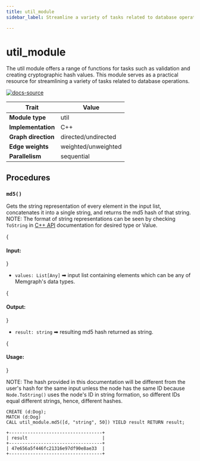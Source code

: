 ```yaml
---
title: util_module
sidebar_label: Streamline a variety of tasks related to database operations using procedures from the util_module.

---
```


# util_module



The util module offers a range of functions for tasks such as validation and creating cryptographic hash values. This module serves as a practical resource for streamlining a variety of tasks related to database operations.

[![docs-source](https://img.shields.io/badge/source-util_module-FB6E00?logo=github&style=for-the-badge)](https://github.com/memgraph/mage/tree/main/cpp/util_module)

| Trait               | Value                                                 |
| ------------------- | ----------------------------------------------------- |
| **Module type**     | util  |
| **Implementation**  | C++        |
| **Graph direction** | directed/undirected |
| **Edge weights**    | weighted/unweighted |
| **Parallelism**     | sequential |

## Procedures

### `md5()`

Gets the string representation of every element in the input list, concatenates it into a single string, and returns the md5 hash of that string.
NOTE: The format of string representations can be seen by checking `ToString` in [C++ API](/memgraph/reference-guide/query-modules/api/cpp-api) documentation for desired type or Value.

{<h4> Input: </h4>}

- `values: List[Any]` ➡ input list containing elements which can be any of Memgraph's data types.

{<h4> Output: </h4>}

- `result: string` ➡ resulting md5 hash returned as string.

{<h4> Usage: </h4>}

NOTE: The hash provided in this documentation will be different from the user's hash for the same input unless the node has the same ID because `Node.ToString()` uses the node's ID in string formation, so different IDs equal different strings, hence, different hashes.

```cypher
CREATE (d:Dog);
MATCH (d:Dog)
CALL util_module.md5([d, "string", 50]) YIELD result RETURN result;
```

```plaintext
+-----------------------------------+
| result                            |
+-----------------------------------+
| 47e656a5f446fc21316e97df90e8ae33  |
+-----------------------------------+
```